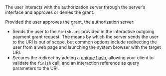 The user interacts with the authorization server through the server’s interface and approves or denies the grant.

Provided the user approves the grant, the authorization server:

- Sends the user to the `finish.uri` provided in the interactive outgoing payment grant request. The means by which the server sends the user to the URI is out of scope, but common options include redirecting the user from a web page and launching the system browser with the target URI.
- Secures the redirect by adding a [unique hash](/identity/hash-verification), allowing your client to validate the `finish` call, and an interaction reference as query parameters to the URI.
